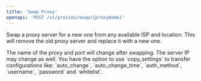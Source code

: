 ```yaml
---
title: 'Swap Proxy'
openapi: 'POST /v1/proxies/swap/{proxyName}'
---
```


Swap a proxy server for a new one from any available ISP and location. This will remove the old proxy server and replace it with a new one.

<Warning>
    The name of the proxy and port will change after swapping. The server IP may change as well. You have the option to
    use `copy_settings` to transfer configurations like: `auto_change`, `auto_change_time`, `auth_method`, `username`,
    `password` and `whitelist`.
</Warning>